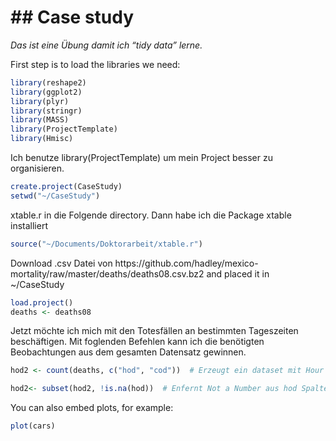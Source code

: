 ## Case study
========================================================

_Das ist eine Übung damit ich "tidy data" lerne._


First step is to load the libraries we need:

```r
library(reshape2)
library(ggplot2)
library(plyr)
library(stringr)
library(MASS)
library(ProjectTemplate)
library(Hmisc)
```

Ich benutze library(ProjectTemplate) um mein Project besser zu organisieren. 

```r
create.project(CaseStudy)
setwd("~/CaseStudy")
```
xtable.r in die Folgende directory. Dann habe ich die Package xtable installiert

```r
source("~/Documents/Doktorarbeit/xtable.r")
```
Download .csv Datei von https://github.com/hadley/mexico-mortality/raw/master/deaths/deaths08.csv.bz2
and placed it in ~/CaseStudy

```r
load.project()
deaths <- deaths08
```

Jetzt möchte ich mich mit den Totesfällen an bestimmten Tageszeiten beschäftigen.
Mit foglenden Befehlen kann ich die benötigten Beobachtungen aus dem gesamten Datensatz gewinnen.
 
```r
hod2 <- count(deaths, c("hod", "cod"))  # Erzeugt ein dataset mit Hour Of Death + Cause Of Death + Number of Dead peaople in every hour from that cause

hod2<- subset(hod2, !is.na(hod))  # Enfernt Not a Number aus hod Spalte

````




You can also embed plots, for example:

```r
plot(cars)
```

